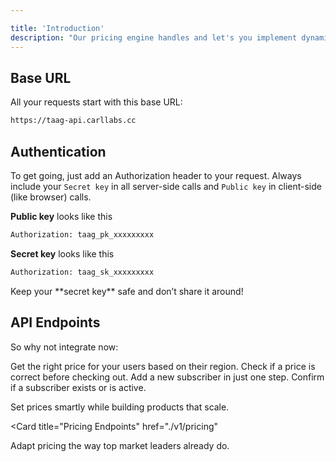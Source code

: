 ```yaml
---

title: 'Introduction'
description: "Our pricing engine handles and let's you implement dynamic, location-based pricing so you can offer affordable pricing to everyone and everywhere."
---
```


## Base URL

All your requests start with this base URL:

```bash
https://taag-api.carllabs.cc
```

## Authentication

To get going, just add an Authorization header to your request. Always include your `Secret key` in all server-side calls and `Public key` in client-side (like browser) calls. 


**Public key** looks like this
```bash
Authorization: taag_pk_xxxxxxxxx
```

**Secret key** looks like this
```bash
Authorization: taag_sk_xxxxxxxxx
```

<Warning>
  Keep your **secret key** safe and don’t share it around!
</Warning>

## API Endpoints

So why not integrate now:

<CardGroup cols={2}>
  <Card
    title="Get Price"
    icon="tag"
    href="./v1/pricing/get"
  >
    Get the right price for your users based on their region.
  </Card>
  <Card
    title="Verify Price"
    icon="shield-check"
    href="./v1/pricing/verify"
  >
    Check if a price is correct before checking out.
  </Card>
  <Card
    title="Add Subscriber"
    icon="user-plus"
    href="./v1/subscribers/new"
  >
    Add a new subscriber in just one step.
  </Card>
  <Card
    title="Verify Subscriber"
    icon="user-check"
    href="./v1/subscribers/verify"
  >
    Confirm if a subscriber exists or is active.
  </Card>
</CardGroup>

Set prices smartly while building products that scale.

<Card
  title="Pricing Endpoints"
  href="./v1/pricing"
>
  Adapt pricing the way top market leaders already do.
</Card>